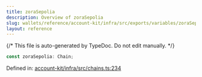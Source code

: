```yaml
---
title: zoraSepolia
description: Overview of zoraSepolia
slug: wallets/reference/account-kit/infra/src/exports/variables/zoraSepolia
layout: reference
---
```


{/* This file is auto-generated by TypeDoc. Do not edit manually. */}

```ts
const zoraSepolia: Chain;
```

Defined in: [account-kit/infra/src/chains.ts:234](https://github.com/alchemyplatform/aa-sdk/blob/9f926c402d1661309abbf8eae8431e52e8c5e53f/account-kit/infra/src/chains.ts#L234)
